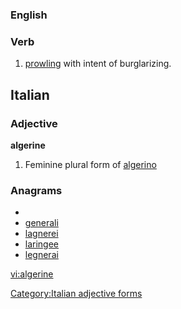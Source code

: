 ===English===
{{rfc-level|header line in prolog, before first L2 header}}
===Verb===
{{rfc-level|header line in prolog, before first L2 header}}
{{en-verb|algerin|ing}}
# [[prowling]] with intent of burglarizing.
==Italian==

===Adjective===
'''algerine''' {{f}}

# Feminine plural form of [[algerino]]

===Anagrams===
* {{alphagram|aeegilnr}}
* [[generali#Italian|generali]]
* [[lagnerei#Italian|lagnerei]]
* [[laringee#Italian|laringee]]
* [[legnerai#Italian|legnerai]]

[[Category:Italian adjective forms]]

[[vi:algerine]]